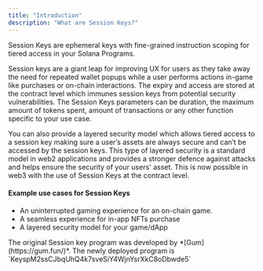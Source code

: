```yaml
---
title: "Introduction"
description: "What are Session Keys?"
---
```


Session Keys are ephemeral keys with fine-grained instruction scoping for tiered access in your Solana Programs.

Session keys are a giant leap for improving UX for users as they take away the need for repeated wallet popups while a user performs actions in-game like purchases or on-chain interactions. The expiry and access are stored at the contract level which immunes session keys from potential security vulnerabilities. The Session Keys parameters can be duration, the maximum amount of tokens spent, amount of transactions or any other function specific to your use case.

You can also provide a layered security model which allows tiered access to a session key making sure a user’s assets are always secure and can’t be accessed by the session keys.
This type of layered security is a standard model in web2 applications and provides a stronger defence against attacks and helps ensure the security of your users' asset. This is now possible in web3 with the use of Session Keys at the contract level.

#### Example use cases for Session Keys

- An uninterrupted gaming experience for an on-chain game.
- A seamless experience for in-app NFTs purchase
- A layered security model for your game/dApp

<Card title="Program" icon="lightbulb" iconType="duotone" color="#ca8b04">
  The original Session key program was developed by *[Gum](https://gum.fun/)*.
  The newly deployed program is `KeyspM2ssCJbqUhQ4k7sveSiY4WjnYsrXkC8oDbwde5`
</Card>
